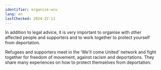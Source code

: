 ```yaml
---
identifier: organise-wcu
lang: en
lastChecked: 2024-22-11
---
```


In addition to legal advice, it is very important to organise with other affected people and supporters and to work together to protect yourself from deportation.

Refugees and supporters meet in the ‘We'll come United’ network and fight together for freedom of movement, against racism and deportations. They share many experiences on how to protect themselves from deportation:
<Address identifier="wcu" />
